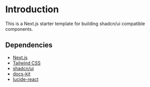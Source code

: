 # Introduction

This is a Next.js starter template for building shadcn/ui compatible components.

## Dependencies

- [Next.js](https://nextjs.org/)
- [Tailwind CSS](https://tailwindcss.com/)
- [shadcn/ui](https://ui.shadcn.com/)
- [docs-kit](https://docs-kit.dev/)
- [lucide-react](https://lucide.dev/guide/packages/lucide-react)